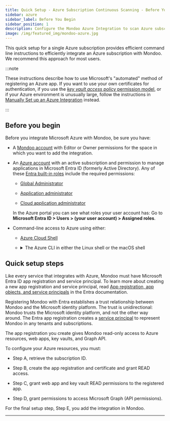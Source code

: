 ```yaml
---
title: Quick Setup - Azure Subscription Continuous Scanning - Before You Begin
sidebar: azure
sidebar_label: Before You Begin
sidebar_position: 1
description: Configure the Mondoo Azure Integration to scan Azure subscriptions
image: /img/featured_img/mondoo-azure.jpg
---
```


This quick setup for a single Azure subscription provides efficient command line instructions to efficiently integrate an Azure subscription with Mondoo. We recommend this approach for most users.

:::note

These instructions describe how to use Microsoft's "automated" method of registering an Azure app. If you want to use your own certificates for authentication, if you use the [_key vault access policy_ permission model](https://learn.microsoft.com/en-us/azure/key-vault/general/rbac-access-policy), or if your Azure environment is unusually large, follow the instructions in [Manually Set up an Azure Integration](/platform/infra/cloud/azure/manual-reg-path/) instead.

:::

## Before you begin

Before you integrate Microsoft Azure with Mondoo, be sure you have:

- A [Mondoo account](/platform/start/plat-start-acct/) with Editor or Owner permissions for the space in which you want to add the integration.

- An [Azure account](https://azure.microsoft.com/free/?WT.mc_id=A261C142F) with an active subscription and permission to manage applications in Microsoft Entra ID (formerly Active Directory). Any of these [Entra built-in roles](https://learn.microsoft.com/en-us/azure/active-directory/roles/permissions-reference) include the required permissions:

  - [Global Administrator](https://learn.microsoft.com/en-us/azure/active-directory/roles/permissions-reference#global-administrator)

  - [Application administrator](https://learn.microsoft.com/en-us/azure/active-directory/roles/permissions-reference#application-administrator)

  - [Cloud application administrator](https://learn.microsoft.com/en-us/azure/active-directory/roles/permissions-reference#cloud-application-administrator)

  In the Azure portal you can see what roles your user account has: Go to **Microsoft Entra ID > Users > (your user account) > Assigned roles**.

- Command-line access to Azure using either:

  - [Azure Cloud Shell](https://learn.microsoft.com/en-us/azure/cloud-shell/quickstart?tabs=azurecli)

  - <details>
      <summary>
        The Azure CLI in either the Linux shell or the macOS shell
      </summary>
      <div>
        <ol>
          <li>
            <a href="https://learn.microsoft.com/en-us/cli/azure/install-azure-cli">
              Install the Azure CLI.
            </a>
          </li>
          <li>
            Log into the Azure CLI from PowerShell or a Linux/macOS CLI by
            entering:
            <br />
            <tt>az login</tt>
            <br />
            Azure opens your web browser and prompts you to log in. After you do
            so, you can return to the CLI.
          </li>
        </ol>
      </div>
    </details>

## Quick setup steps

Like every service that integrates with Azure, Mondoo must have Microsoft Entra ID app registration and service principal. To learn more about creating a new app registration and service principal, read [App registration, app objects, and service principals](https://learn.microsoft.com/en-us/entra/identity-platform/howto-create-service-principal-portal#app-registration-app-objects-and-service-principals) in the Entra documentation.

Registering Mondoo with Entra establishes a trust relationship between Mondoo and the Microsoft identity platform. The trust is unidirectional: Mondoo trusts the Microsoft identity platform, and not the other way around. The Entra app registration creates a [service principal](https://learn.microsoft.com/en-us/entra/identity-platform/how-applications-are-added#what-are-service-principals-and-where-do-they-come-from) to represent Mondoo in any tenants and subscriptions.

The app registration you create gives Mondoo read-only access to Azure resources, web apps, key vaults, and Graph API.

To configure your Azure resources, you must:

- Step A, retrieve the subscription ID.

- Step B, create the app registration and certificate and grant READ access.

- Step C, grant web app and key vault READ permissions to the registered app.

- Step D, grant permissions to access Microsoft Graph (API permissions).

For the final setup step, Step E, you add the integration in Mondoo.

---
